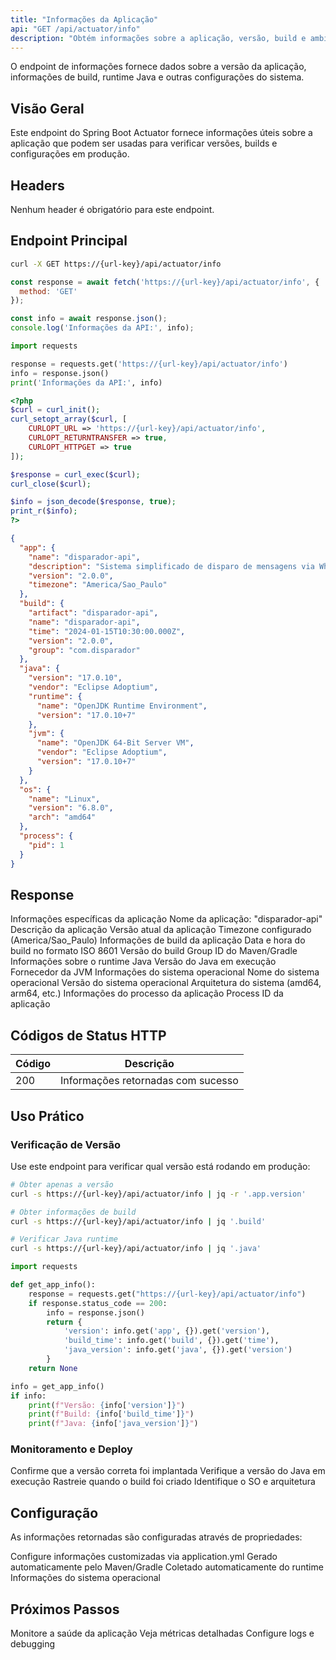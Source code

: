 ```yaml
---
title: "Informações da Aplicação"
api: "GET /api/actuator/info"
description: "Obtém informações sobre a aplicação, versão, build e ambiente"
---
```


<Note>
O endpoint de informações fornece dados sobre a versão da aplicação, informações de build, runtime Java e outras configurações do sistema.
</Note>

## Visão Geral

Este endpoint do Spring Boot Actuator fornece informações úteis sobre a aplicação que podem ser usadas para verificar versões, builds e configurações em produção.

## Headers

Nenhum header é obrigatório para este endpoint.

## Endpoint Principal

<RequestExample>

```bash cURL
curl -X GET https://{url-key}/api/actuator/info
```

```javascript JavaScript
const response = await fetch('https://{url-key}/api/actuator/info', {
  method: 'GET'
});

const info = await response.json();
console.log('Informações da API:', info);
```

```python Python
import requests

response = requests.get('https://{url-key}/api/actuator/info')
info = response.json()
print('Informações da API:', info)
```

```php PHP
<?php
$curl = curl_init();
curl_setopt_array($curl, [
    CURLOPT_URL => 'https://{url-key}/api/actuator/info',
    CURLOPT_RETURNTRANSFER => true,
    CURLOPT_HTTPGET => true
]);

$response = curl_exec($curl);
curl_close($curl);

$info = json_decode($response, true);
print_r($info);
?>
```

</RequestExample>

<ResponseExample>

```json Informações Completas (200 OK)
{
  "app": {
    "name": "disparador-api",
    "description": "Sistema simplificado de disparo de mensagens via WhatsApp",
    "version": "2.0.0",
    "timezone": "America/Sao_Paulo"
  },
  "build": {
    "artifact": "disparador-api",
    "name": "disparador-api", 
    "time": "2024-01-15T10:30:00.000Z",
    "version": "2.0.0",
    "group": "com.disparador"
  },
  "java": {
    "version": "17.0.10",
    "vendor": "Eclipse Adoptium",
    "runtime": {
      "name": "OpenJDK Runtime Environment",
      "version": "17.0.10+7"
    },
    "jvm": {
      "name": "OpenJDK 64-Bit Server VM",
      "vendor": "Eclipse Adoptium",
      "version": "17.0.10+7"
    }
  },
  "os": {
    "name": "Linux",
    "version": "6.8.0",
    "arch": "amd64"
  },
  "process": {
    "pid": 1
  }
}
```

</ResponseExample>

## Response

<ResponseField name="app" type="object">
  Informações específicas da aplicação
</ResponseField>

<ResponseField name="app.name" type="string">
  Nome da aplicação: "disparador-api"
</ResponseField>

<ResponseField name="app.description" type="string">
  Descrição da aplicação
</ResponseField>

<ResponseField name="app.version" type="string">
  Versão atual da aplicação
</ResponseField>

<ResponseField name="app.timezone" type="string">
  Timezone configurado (America/Sao_Paulo)
</ResponseField>

<ResponseField name="build" type="object">
  Informações de build da aplicação
</ResponseField>

<ResponseField name="build.time" type="datetime">
  Data e hora do build no formato ISO 8601
</ResponseField>

<ResponseField name="build.version" type="string">
  Versão do build
</ResponseField>

<ResponseField name="build.group" type="string">
  Group ID do Maven/Gradle
</ResponseField>

<ResponseField name="java" type="object">
  Informações sobre o runtime Java
</ResponseField>

<ResponseField name="java.version" type="string">
  Versão do Java em execução
</ResponseField>

<ResponseField name="java.vendor" type="string">
  Fornecedor da JVM
</ResponseField>

<ResponseField name="os" type="object">
  Informações do sistema operacional
</ResponseField>

<ResponseField name="os.name" type="string">
  Nome do sistema operacional
</ResponseField>

<ResponseField name="os.version" type="string">
  Versão do sistema operacional
</ResponseField>

<ResponseField name="os.arch" type="string">
  Arquitetura do sistema (amd64, arm64, etc.)
</ResponseField>

<ResponseField name="process" type="object">
  Informações do processo da aplicação
</ResponseField>

<ResponseField name="process.pid" type="number">
  Process ID da aplicação
</ResponseField>

## Códigos de Status HTTP

| Código | Descrição |
|--------|-----------|
| 200 | Informações retornadas com sucesso |

## Uso Prático

### Verificação de Versão

Use este endpoint para verificar qual versão está rodando em produção:

<RequestExample>

```bash Verificar Versão
# Obter apenas a versão
curl -s https://{url-key}/api/actuator/info | jq -r '.app.version'

# Obter informações de build
curl -s https://{url-key}/api/actuator/info | jq '.build'

# Verificar Java runtime
curl -s https://{url-key}/api/actuator/info | jq '.java'
```

```python Script Python
import requests

def get_app_info():
    response = requests.get("https://{url-key}/api/actuator/info")
    if response.status_code == 200:
        info = response.json()
        return {
            'version': info.get('app', {}).get('version'),
            'build_time': info.get('build', {}).get('time'),
            'java_version': info.get('java', {}).get('version')
        }
    return None

info = get_app_info()
if info:
    print(f"Versão: {info['version']}")
    print(f"Build: {info['build_time']}")
    print(f"Java: {info['java_version']}")
```

</RequestExample>

### Monitoramento e Deploy

<CardGroup cols={2}>
  <Card title="Verificação de Deploy" icon="check-circle" color="#16a34a">
    Confirme que a versão correta foi implantada
  </Card>
  <Card title="Compatibilidade Java" icon="coffee" color="#ea580c">
    Verifique a versão do Java em execução
  </Card>
  <Card title="Build Info" icon="hammer" color="#2563eb">
    Rastreie quando o build foi criado
  </Card>
  <Card title="Ambiente" icon="server" color="#7c3aed">
    Identifique o SO e arquitetura
  </Card>
</CardGroup>

## Configuração

As informações retornadas são configuradas através de propriedades:

<CardGroup cols={2}>
  <Card title="Propriedades info.*" icon="settings" color="#16a34a">
    Configure informações customizadas via application.yml
  </Card>
  <Card title="Build Info" icon="hammer" color="#2563eb">
    Gerado automaticamente pelo Maven/Gradle
  </Card>
  <Card title="Java Info" icon="coffee" color="#ea580c">
    Coletado automaticamente do runtime
  </Card>
  <Card title="OS Info" icon="monitor" color="#7c3aed">
    Informações do sistema operacional
  </Card>
</CardGroup>

## Próximos Passos

<CardGroup cols={3}>
  <Card title="Health Check" icon="heart" href="/api-reference/system/health">
    Monitore a saúde da aplicação
  </Card>
  <Card title="Métricas" icon="chart-bar" href="/monitoring">
    Veja métricas detalhadas
  </Card>
  <Card title="Logs" icon="file-text" href="/troubleshooting">
    Configure logs e debugging
  </Card>
</CardGroup>